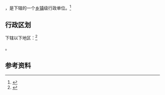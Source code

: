 {{中国乡级行政区|13/01/04/018/000}}

'''{{PAGENAMEBASE}}'''，是{{PRC admin/fullname|13/01/04/018/000|3}}下辖的一个[[乡镇|乡镇]]级行政单位。<ref>{{PRC admin/ref sgc|{{PRC admin/parent|13/01/04/018/000}}}}</ref>

== 行政区划 ==

{{PAGENAMEBASE}}下辖以下地区：<ref>{{PRC admin/ref sgc|13/01/04/018/000}}</ref>

{{PRC admin/children|13/01/04/018/000}}。

== 参考资料 ==

{{reflist}}

{{行政区划小作品}}
{{PRC admin/navcat|13/01/04/018/000}}